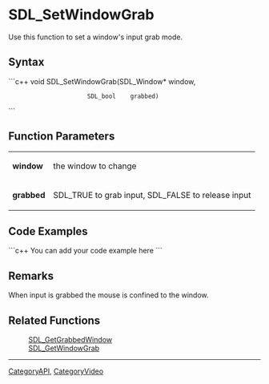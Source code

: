 <!-- pragma section-numbers off -->
<!-- pragma camelcase off -->

= SDL_SetWindowGrab =
Use this function to set a window's input grab mode.


== Syntax ==
```c++
void SDL_SetWindowGrab(SDL_Window* window,
                       SDL_bool    grabbed)
```

== Function Parameters ==
{|
|'''window'''
|the window to change
|-
|'''grabbed'''
|SDL_TRUE to grab input, SDL_FALSE to release input
|}

== Code Examples ==
```c++
You can add your code example here
```

== Remarks ==
When input is grabbed the mouse is confined to the window.

== Related Functions ==
:[[SDL_GetGrabbedWindow]]
:[[SDL_GetWindowGrab]]

----
[[CategoryAPI]], [[CategoryVideo]]
